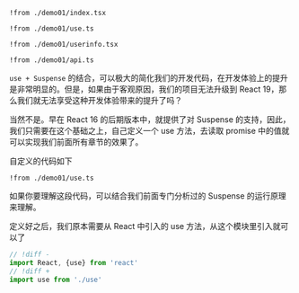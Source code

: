 
<Preview><Demo01 /></Preview>
<CodeTabs>
```tsx !!tabs index.tsx -c
!from ./demo01/index.tsx
```

```tsx !!tabs use.ts -c
!from ./demo01/use.ts
```

```tsx !!tabs userinfo.tsx -c
!from ./demo01/userinfo.tsx
```

```tsx !!tabs api.ts -c
!from ./demo01/api.ts
```
</CodeTabs>

`use + Suspense` 的结合，可以极大的简化我们的开发代码，在开发体验上的提升是非常明显的。但是，如果由于客观原因，我们的项目无法升级到 React 19，那么我们就无法享受这种开发体验带来的提升了吗？

当然不是。早在 React 16 的后期版本中，就提供了对 Suspense 的支持，因此，我们只需要在这个基础之上，自己定义一个 use 方法，去读取 promise 中的值就可以实现我们前面所有章节的效果了。

自定义的代码如下

```tsx use.ts -c
!from ./demo01/use.ts
```

如果你要理解这段代码，可以结合我们前面专门分析过的 Suspense 的运行原理来理解。

定义好之后，我们原本需要从 React 中引入的 use 方法，从这个模块里引入就可以了

```ts
// !diff -
import React, {use} from 'react'
// !diff +
import use from './use'
```